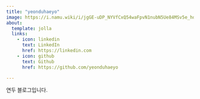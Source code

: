 ```yaml
---
title: "yeonduhaeyo"
image: https://i.namu.wiki/i/jgGE-uDP_NYVfCxQ54waFpvN1nubN5Ue84MSv5e_hdcNfg81Z7WgvY9BHve7a9RVIxP2Dbr68dEzHUPslluvEQ.webp
about:
  template: jolla
  links:
    - icon: linkedin
      text: LinkedIn
      href: https://linkedin.com
    - icon: github
      text: Github
      href: https://github.com/yeonduhaeyo

---
```


연두 블로그입니다.